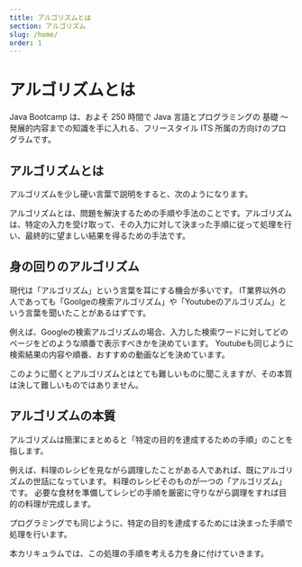 ```yaml
---
title: アルゴリズムとは
section: アルゴリズム
slug: /home/
order: 1
---
```


# アルゴリズムとは

Java Bootcamp は、およそ 250 時間で Java 言語とプログラミングの 基礎 ～ 発展的内容までの知識を手に入れる、フリースタイル ITS 所属の方向けのプログラムです。

## アルゴリズムとは

アルゴリズムを少し硬い言葉で説明をすると、次のようになります。

アルゴリズムとは、問題を解決するための手順や手法のことです。アルゴリズムは、特定の入力を受け取って、その入力に対して決まった手順に従って処理を行い、最終的に望ましい結果を得るための手法です。

## 身の回りのアルゴリズム

現代は「アルゴリズム」という言葉を耳にする機会が多いです。
IT業界以外の人であっても「Goolgeの検索アルゴリズム」や「Youtubeのアルゴリズム」という言葉を聞いたことがあるはずです。

例えば、Googleの検索アルゴリズムの場合、入力した検索ワードに対してどのページをどのような順番で表示すべきかを決めています。
Youtubeも同じように検索結果の内容や順番、おすすめの動画などを決めています。

このように聞くとアルゴリズムとはとても難しいものに聞こえますが、その本質は決して難しいものではありません。

## アルゴリズムの本質

アルゴリズムは簡潔にまとめると「特定の目的を達成するための手順」のことを指します。

例えば、料理のレシピを見ながら調理したことがある人であれば、既にアルゴリズムの世話になっています。
料理のレシピそのものが一つの「アルゴリズム」です。
必要な食材を準備してレシピの手順を厳密に守りながら調理をすれば目的の料理が完成します。

プログラミングでも同じように、特定の目的を達成するためには決まった手順で処理を行います。

本カリキュラムでは、この処理の手順を考える力を身に付けていきます。
